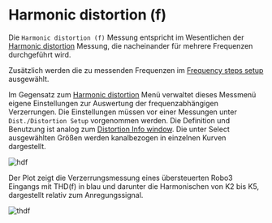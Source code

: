 # Harmonic distortion (f)

Die  ``Harmonic distortion (f)`` Messung entspricht im Wesentlichen der [Harmonic distortion](/de/help/adda/harmonic-distortion) Messung, die nacheinander für mehrere Frequenzen durchgeführt wird.

Zusätzlich werden die zu messenden Frequenzen im [Frequency steps setup](/de/help/adda/frequency-steps-setup) ausgewählt.

Im Gegensatz zum [Harmonic distortion](/de/help/adda/harmonic-distortion) Menü verwaltet dieses Messmenü eigene Einstellungen zur Auswertung der frequenzabhängigen Verzerrungen. Die Einstellungen müssen vor einer Messungen unter ``Dist./Distortion Setup`` vorgenommen werden. Die Definition und Benutzung ist analog zum  [Distortion Info window](/de/help/info/distortion). Die unter Select ausgewählten Größen werden kanalbezogen in einzelnen Kurven dargestellt.

![hdf](/hdf.gif)

Der Plot zeigt die Verzerrungsmessung eines übersteuerten Robo3 Eingangs mit THD(f) in blau und darunter die Harmonischen von K2 bis K5, dargestellt relativ zum Anregungssignal.

![thdf](/thdf.png)